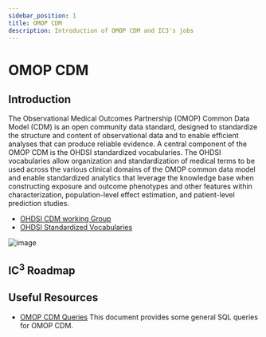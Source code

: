 ```yaml
---
sidebar_position: 1
title: OMOP CDM
description: Introduction of OMOP CDM and IC3's jobs
---
```

# OMOP CDM

## Introduction
The Observational Medical Outcomes Partnership (OMOP) Common Data Model (CDM) is an open community data standard, designed to standardize the structure and content of observational data and to enable efficient analyses that can produce reliable evidence. A central component of the OMOP CDM is the OHDSI standardized
vocabularies. The OHDSI vocabularies allow organization and standardization of medical terms to be used across the various clinical domains of the OMOP common data model and enable standardized analytics that leverage the knowledge base when constructing exposure and outcome phenotypes and other features within characterization, population-level effect estimation, and patient-level prediction studies.  

- [OHDSI CDM working Group](https://ohdsi.github.io/CommonDataModel/index.html)
- [OHDSI Standardized Vocabularies](https://github.com/OHDSI/Vocabulary-v5.0/wiki)

![image](https://www.ohdsi.org/wp-content/uploads/2021/09/OHDSI-OurJourney2021-34-35-OMOP-CDM-1024x656.png)

## IC<sup>3</sup> Roadmap


## Useful Resources

- [OMOP CDM Queries](http://cdmqueries.omop.org/)
This document provides some general SQL queries for OMOP CDM. 
